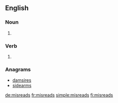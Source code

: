 ==English==

===Noun===
{{head|en|noun plural form}}

# {{plural of|misread|lang=en}}

===Verb===
{{head|en|verb form}}

# {{en-third-person singular of|misread}}

===Anagrams===
* [[damsires#English|damsires]]
* [[sidearms#English|sidearms]]

[[de:misreads]]
[[fr:misreads]]
[[simple:misreads]]
[[fi:misreads]]